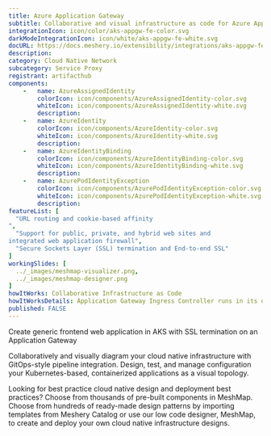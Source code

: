 ```yaml
---
title: Azure Application Gateway 
subtitle: Collaborative and visual infrastructure as code for Azure Application Gateway 
integrationIcon: icon/color/aks-appgw-fe-color.svg
darkModeIntegrationIcon: icon/white/aks-appgw-fe-white.svg
docURL: https://docs.meshery.io/extensibility/integrations/aks-appgw-fe
description: 
category: Cloud Native Network
subcategory: Service Proxy
registrant: artifacthub
components: 
	-	name: AzureAssignedIdentity
		colorIcon: icon/components/AzureAssignedIdentity-color.svg
		whiteIcon: icon/components/AzureAssignedIdentity-white.svg
		description: 
	-	name: AzureIdentity
		colorIcon: icon/components/AzureIdentity-color.svg
		whiteIcon: icon/components/AzureIdentity-white.svg
		description: 
	-	name: AzureIdentityBinding
		colorIcon: icon/components/AzureIdentityBinding-color.svg
		whiteIcon: icon/components/AzureIdentityBinding-white.svg
		description: 
	-	name: AzurePodIdentityException
		colorIcon: icon/components/AzurePodIdentityException-color.svg
		whiteIcon: icon/components/AzurePodIdentityException-white.svg
		description: 
featureList: [
  "URL routing and cookie-based affinity
",
  "Support for public, private, and hybrid web sites and 
integrated web application firewall",
  "Secure Sockets Layer (SSL) termination and End-to-end SSL"
]
workingSlides: [
  ../_images/meshmap-visualizer.png,
  ../_images/meshmap-designer.png
]
howItWorks: Collaborative Infrastructure as Code
howItWorksDetails: Application Gateway Ingress Controller runs in its own pod on the customer’s AKS. Ingress Controller monitors a subset of Kubernetes’ resources for changes. The state of the AKS cluster is translated to Application Gateway specific configuration and applied to the Azure Resource Manager. The continuous re-configuration of Application Gateway ensures uninterrupted flow of traffic to AKS’ services. The diagram below illustrates the flow of state and configuration changes from the Kubernetes API, via Application Gateway Ingress Controller, to Resource Manager and then Application Gateway.
published: FALSE
---
```

<p>
Create generic frontend web application in AKS with SSL termination on an Application Gateway
</p>
<p>
    Collaboratively and visually diagram your cloud native infrastructure with GitOps-style pipeline integration. Design, test, and manage configuration your Kubernetes-based, containerized applications as a visual topology.
</p>
<p>
    Looking for best practice cloud native design and deployment best practices? Choose from thousands of pre-built components in MeshMap. Choose from hundreds of ready-made design patterns by importing templates from Meshery Catalog or use our low code designer, MeshMap, to create and deploy your own cloud native infrastructure designs.
</p>

